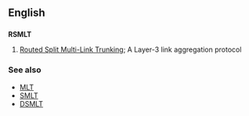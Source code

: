 ==English==
==={{initialism}}===
'''RSMLT'''

#{{computing}} [[w:RSMLT|Routed Split Multi-Link Trunking]]; A Layer-3 link aggregation protocol

===See also===
*[[MLT]]
*[[SMLT]]
*[[DSMLT]]